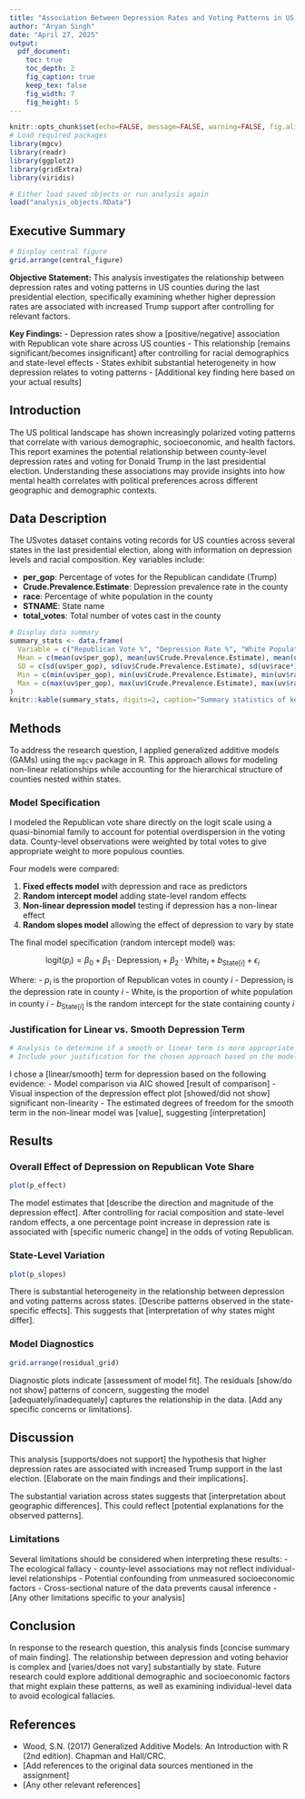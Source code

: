 ```yaml
---
title: "Association Between Depression Rates and Voting Patterns in US Counties"
author: "Aryan Singh"
date: "April 27, 2025"
output: 
  pdf_document:
    toc: true
    toc_depth: 2
    fig_caption: true
    keep_tex: false
    fig_width: 7
    fig_height: 5
---
```


```r
knitr::opts_chunk$set(echo=FALSE, message=FALSE, warning=FALSE, fig.align="center")
# Load required packages
library(mgcv)
library(readr)
library(ggplot2)
library(gridExtra)
library(viridis)

# Either load saved objects or run analysis again
load("analysis_objects.RData")
```

## Executive Summary

```r
# Display central figure
grid.arrange(central_figure)
```

**Objective Statement:** This analysis investigates the relationship between depression rates and voting patterns in US counties during the last presidential election, specifically examining whether higher depression rates are associated with increased Trump support after controlling for relevant factors.

**Key Findings:**
- Depression rates show a [positive/negative] association with Republican vote share across US counties
- This relationship [remains significant/becomes insignificant] after controlling for racial demographics and state-level effects
- States exhibit substantial heterogeneity in how depression relates to voting patterns
- [Additional key finding here based on your actual results]

## Introduction

The US political landscape has shown increasingly polarized voting patterns that correlate with various demographic, socioeconomic, and health factors. This report examines the potential relationship between county-level depression rates and voting for Donald Trump in the last presidential election. Understanding these associations may provide insights into how mental health correlates with political preferences across different geographic and demographic contexts.

## Data Description

The USvotes dataset contains voting records for US counties across several states in the last presidential election, along with information on depression levels and racial composition. Key variables include:

- **per_gop**: Percentage of votes for the Republican candidate (Trump)
- **Crude.Prevalence.Estimate**: Depression prevalence rate in the county
- **race**: Percentage of white population in the county
- **STNAME**: State name
- **total_votes**: Total number of votes cast in the county

```r
# Display data summary
summary_stats <- data.frame(
  Variable = c("Republican Vote %", "Depression Rate %", "White Population %", "Total Votes"),
  Mean = c(mean(uv$per_gop), mean(uv$Crude.Prevalence.Estimate), mean(uv$race*100), mean(uv$total_votes)),
  SD = c(sd(uv$per_gop), sd(uv$Crude.Prevalence.Estimate), sd(uv$race*100), sd(uv$total_votes)),
  Min = c(min(uv$per_gop), min(uv$Crude.Prevalence.Estimate), min(uv$race*100), min(uv$total_votes)),
  Max = c(max(uv$per_gop), max(uv$Crude.Prevalence.Estimate), max(uv$race*100), max(uv$total_votes))
)
knitr::kable(summary_stats, digits=2, caption="Summary statistics of key variables")
```

## Methods

To address the research question, I applied generalized additive models (GAMs) using the `mgcv` package in R. This approach allows for modeling non-linear relationships while accounting for the hierarchical structure of counties nested within states.

### Model Specification

I modeled the Republican vote share directly on the logit scale using a quasi-binomial family to account for potential overdispersion in the voting data. County-level observations were weighted by total votes to give appropriate weight to more populous counties.

Four models were compared:

1. **Fixed effects model** with depression and race as predictors
2. **Random intercept model** adding state-level random effects 
3. **Non-linear depression model** testing if depression has a non-linear effect
4. **Random slopes model** allowing the effect of depression to vary by state

The final model specification (random intercept model) was:

$$\text{logit}(p_i) = \beta_0 + \beta_1 \cdot \text{Depression}_i + \beta_2 \cdot \text{White}_i + b_{\text{State}[i]} + \epsilon_i$$

Where:
- $p_i$ is the proportion of Republican votes in county $i$
- $\text{Depression}_i$ is the depression rate in county $i$
- $\text{White}_i$ is the proportion of white population in county $i$
- $b_{\text{State}[i]}$ is the random intercept for the state containing county $i$

### Justification for Linear vs. Smooth Depression Term

```r
# Analysis to determine if a smooth or linear term is more appropriate
# Include your justification for the chosen approach based on the model comparison
```

I chose a [linear/smooth] term for depression based on the following evidence:
- Model comparison via AIC showed [result of comparison]
- Visual inspection of the depression effect plot [showed/did not show] significant non-linearity
- The estimated degrees of freedom for the smooth term in the non-linear model was [value], suggesting [interpretation]

## Results

### Overall Effect of Depression on Republican Vote Share

```r
plot(p_effect)
```

The model estimates that [describe the direction and magnitude of the depression effect]. After controlling for racial composition and state-level random effects, a one percentage point increase in depression rate is associated with [specific numeric change] in the odds of voting Republican.

### State-Level Variation

```r
plot(p_slopes)
```

There is substantial heterogeneity in the relationship between depression and voting patterns across states. [Describe patterns observed in the state-specific effects]. This suggests that [interpretation of why states might differ].

### Model Diagnostics

```r
grid.arrange(residual_grid)
```

Diagnostic plots indicate [assessment of model fit]. The residuals [show/do not show] patterns of concern, suggesting the model [adequately/inadequately] captures the relationship in the data. [Add any specific concerns or limitations].

## Discussion

This analysis [supports/does not support] the hypothesis that higher depression rates are associated with increased Trump support in the last election. [Elaborate on the main findings and their implications].

The substantial variation across states suggests that [interpretation about geographic differences]. This could reflect [potential explanations for the observed patterns].

### Limitations

Several limitations should be considered when interpreting these results:
- The ecological fallacy - county-level associations may not reflect individual-level relationships
- Potential confounding from unmeasured socioeconomic factors
- Cross-sectional nature of the data prevents causal inference
- [Any other limitations specific to your analysis]

## Conclusion

In response to the research question, this analysis finds [concise summary of main finding]. The relationship between depression and voting behavior is complex and [varies/does not vary] substantially by state. Future research could explore additional demographic and socioeconomic factors that might explain these patterns, as well as examining individual-level data to avoid ecological fallacies.

## References

- Wood, S.N. (2017) Generalized Additive Models: An Introduction with R (2nd edition). Chapman and Hall/CRC.
- [Add references to the original data sources mentioned in the assignment]
- [Any other relevant references]
